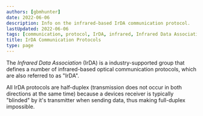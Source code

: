 ```yaml
---
authors: [gbmhunter]
date: 2022-06-06
description: Info on the infrared-based IrDA communication protocol.
lastUpdated: 2022-06-06
tags: [communication, protocol, IrDA, infrared, Infrared Data Association, serial, optical, light, data]
title: IrDA Communication Protocols
type: page
---
```


<WarningIsNotes />

The _Infrared Data Association_ (IrDA) is a industry-supported group that defines a number of infrared-based optical communication protocols, which are also referred to as "IrDA".

All IrDA protocols are half-duplex (transmission does not occur in both directions at the same time) because a devices receiver is typically "blinded" by it's transmitter when sending data, thus making full-duplex impossible.
